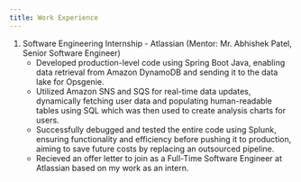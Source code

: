 ```yaml
---
title: Work Experience
---
```


1. Software Engineering Internship - Atlassian (Mentor: Mr. Abhishek Patel, Senior Software Engineer)
    * Developed production-level code using Spring Boot Java, enabling data retrieval from Amazon DynamoDB and sending it to the data lake for Opsgenie.
    * Utilized Amazon SNS and SQS for real-time data updates, dynamically fetching user data and populating human-readable tables using SQL which was then used to create analysis charts for users.
    * Successfully debugged and tested the entire code using Splunk, ensuring functionality and efficiency before pushing it to production, aiming to save future costs by replacing an outsourced pipeline.
    * Recieved an offer letter to join as a Full-Time Software Engineer at Atlassian based on my work as an intern.
